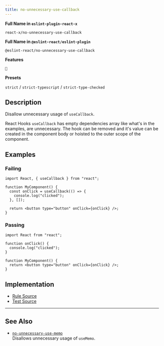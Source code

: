 ```yaml
---
title: no-unnecessary-use-callback
---
```


**Full Name in `eslint-plugin-react-x`**

```plain copy
react-x/no-unnecessary-use-callback
```

**Full Name in `@eslint-react/eslint-plugin`**

```plain copy
@eslint-react/no-unnecessary-use-callback
```

**Features**

`🧪`

**Presets**

`strict` / `strict-typescript` / `strict-type-checked`

## Description

Disallow unnecessary usage of `useCallback`.

React Hooks `useCallback` has empty dependencies array like what's in the examples, are unnecessary. The hook can be removed and it's value can be created in the component body or hoisted to the outer scope of the component.

## Examples

### Failing

```tsx
import React, { useCallback } from "react";

function MyComponent() {
  const onClick = useCallback(() => {
    console.log("clicked");
  }, []);

  return <button type="button" onClick={onClick} />;
}
```

### Passing

```tsx
import React from "react";

function onClick() {
  console.log("clicked");
}

function MyComponent() {
  return <button type="button" onClick={onClick} />;
}
```

## Implementation

- [Rule Source](https://github.com/Rel1cx/eslint-react/tree/main/packages/plugins/eslint-plugin-react-x/src/rules/no-unnecessary-use-callback.ts)
- [Test Source](https://github.com/Rel1cx/eslint-react/tree/main/packages/plugins/eslint-plugin-react-x/src/rules/no-unnecessary-use-callback.spec.ts)

---

## See Also

- [`no-unnecessary-use-memo`](./no-unnecessary-use-memo)\
  Disallows unnecessary usage of `useMemo`.
